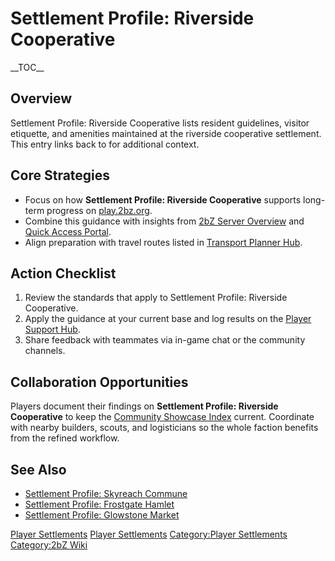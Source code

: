 {{Short description|Settlement Profile: Riverside Cooperative lists resident guidelines, visitor etiquette, and amenities maintained at the riverside cooperative settlement}}
= Settlement Profile: Riverside Cooperative =
{{2bZ Navbox}}
__TOC__

== Overview ==
Settlement Profile: Riverside Cooperative lists resident guidelines, visitor etiquette,
and amenities maintained at the riverside cooperative settlement. This entry links back to
[[Category:Player Settlements|Player Settlements]] for additional context.

== Core Strategies ==
* Focus on how '''Settlement Profile: Riverside Cooperative''' supports long-term progress on [[play.2bz.org]].
* Combine this guidance with insights from [[2bZ Server Overview]] and [[Quick Access Portal]].
* Align preparation with travel routes listed in [[Transport Planner Hub]].

== Action Checklist ==
# Review the [[Category:Player Settlements|Player Settlements]] standards that apply to Settlement Profile: Riverside Cooperative.
# Apply the guidance at your current base and log results on the [[Player Support Hub]].
# Share feedback with teammates via in-game chat or the community channels.

== Collaboration Opportunities ==
Players document their findings on '''Settlement Profile: Riverside Cooperative''' to keep
the [[Community Showcase Index]] current. Coordinate with nearby builders, scouts, and
logisticians so the whole faction benefits from the refined workflow.

== See Also ==
* [[Settlement Profile: Skyreach Commune]]
* [[Settlement Profile: Frostgate Hamlet]]
* [[Settlement Profile: Glowstone Market]]

[[Category:Player Settlements]]
[[Category:2bZ Wiki]]
